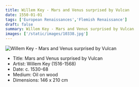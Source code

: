 ```yaml
---
title: Willem Key - Mars and Venus surprised by Vulcan
date: 1550-01-01
tags: ['European Renaissances','Flemish Renaissance']
draft: false
summary: Willem Key - Mars and Venus surprised by Vulcan
images: ['/static/images/10338.jpg']
---
```


![Willem Key - Mars and Venus surprised by Vulcan](/static/images/10338.jpg)

* Title: Mars and Venus surprised by Vulcan
* Artist: Willem Key (1516-1568)
* Date: c. 1530-68
* Medium: Oil on wood
* Dimensions: 146 x 210 cm


